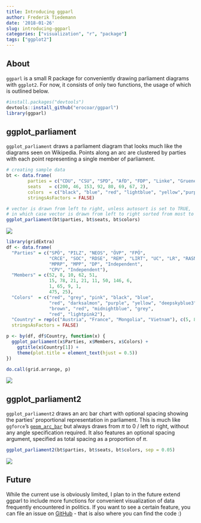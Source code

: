 ```yaml
---
title: Introducing ggparl
author: Frederik Tiedemann
date: '2018-01-26'
slug: introducing-ggparl
categories: ["visualization", "r", "package"]
tags: ["ggplot2"]
---
```


## About

`ggparl` is a small R package for conveniently drawing parliament diagrams with `ggplot2`. For now, it consists of only two functions, the usage of which is outlined below.

```r
#install.packages("devtools")
devtools::install_github("erocoar/ggparl")
library(ggparl)
```

## ggplot_parliament

`ggplot_parliament` draws a parliament diagram that looks much like the diagrams seen on Wikipedia. Points along an arc are clustered by parties with each point representing a single member of parliament. 

```r
# creating sample data
bt <- data.frame(
        parties = c("CDU", "CSU", "SPD", "AfD", "FDP", "Linke", "Gruene", "Fraktionslos"),
        seats   = c(200, 46, 153, 92, 80, 69, 67, 2),
        colors  = c("black", "blue", "red", "lightblue", "yellow","purple", "green", "grey"),
        stringsAsFactors = FALSE)

# vector is drawn from left to right, unless autosort is set to TRUE,
# in which case vector is drawn from left to right sorted from most to least members
ggplot_parliament(bt$parties, bt$seats, bt$colors)
```

![](../2018-01-26-introducing-ggparl/parl1.png)

```r
library(gridExtra)
df <- data.frame(
  "Parties" = c("SPÖ", "PILZ", "NEOS", "ÖVP", "FPÖ",
                "CRCE", "SOC", "RDSE", "REM", "LIRT", "UC", "LR", "RASNAG",
                "MPRP", "MPP", "DP", "Independent",
                "CPV", "Independent"),
  "Members" = c(52, 8, 10, 62, 51,
                15, 78, 21, 21, 11, 50, 146, 6,
                1, 65, 9, 1,
                475, 25),
  "Colors"  = c("red", "grey", "pink", "black", "blue",
                "red", "darksalmon", "purple", "yellow", "deepskyblue3", "cyan", "blue", "grey",
                "brown", "red", "midnightblue", "grey",
                "red", "lightpink2"),
  "Country" = rep(c("Austria", "France", "Mongolia", "Vietnam"), c(5, 8, 4, 2)),
  stringsAsFactors = FALSE)

p <- by(df, df$Country, function(x) {
  ggplot_parliament(x$Parties, x$Members, x$Colors) + 
    ggtitle(x$Country[1]) +
    theme(plot.title = element_text(hjust = 0.5))
})

do.call(grid.arrange, p)
```

![](../2018-01-26-introducing-ggparl/parl_grp.png)

## ggplot_parliament2

`ggplot_parliament2` draws an arc bar chart with optional spacing showing the parties' proportional representation in parliament. This is much like `ggforce`'s [`geom_arc_bar`](https://cran.r-project.org/web/packages/ggforce/vignettes/Visual_Guide.html#arcs) but always draws from $\pi$ to $0$ / left to right, without any angle specification required. It also features an optional spacing argument, specified as total spacing as a proportion of $\pi$.

```r
ggplot_parliament2(bt$parties, bt$seats, bt$colors, sep = 0.05)
```

![](../2018-01-26-introducing-ggparl/parl2.png)

## Future

While the current use is obviously limited, I plan to in the future extend ggparl to include more functions for convenient visualization of data frequently encountered in politics. If you want to see a certain feature, you can file an issue on [GitHub](https://github.com/erocoar/ggparl) - that is also where you can find the code :)